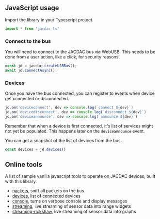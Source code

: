 ## JavaScript usage

Import the library in your Typescript project.

```javascript
import * from 'jacdac-ts'
```

### Connect to the bus

You will need to connect to the JACDAC bus via WebUSB. This needs to be done from a user action, like a click,
for security reasons.

```javascript
const jd = jacdac.createUSBBus();
await jd.connectAsync();
```

### Devices

Once you have the bus connected, you can register to events when device get connected or disconnected.

```javascript
jd.on('deviceconnect', dev => console.log(`connect ${dev}`)
jd.on('devicedisconnect', dev => console.log(`disconnect ${dev}`)
jd.on('deviceannounce', dev => console.log(`announce ${dev}`)
```

Remember that when a device is first connected, it's list of services might not yet be populated. 
This happens later on the ``deviceannounce`` event.

You can get a snapshot of the list of devices from the bus.

```javascript
const devices = jd.devices()
```

## Online tools

A list of sample vanilla javascript tools to operate on JACDAC devices, built with this library.

* [packets](./tools/packets), sniff all packets on the bus
* [devices](./tools/devices), list of connected devices
* [console](./tools/console), turns on verbose console and display messages
* [streaming](./tools/streaming), live streaming of sensor data into range widgets
* [streaming-rickshaw](./tools/streaming-rickshaw), live streaming of sensor data into graphs

